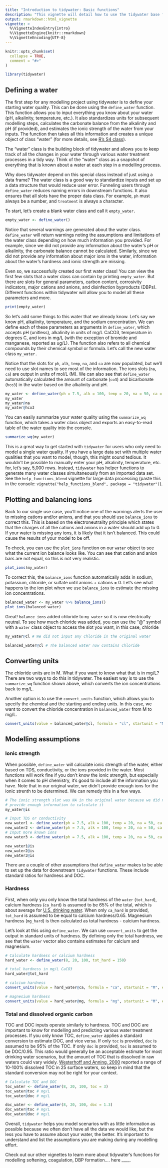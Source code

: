 ---
title: "Introduction to tidywater: Basic functions"
description: "This vignette will detail how to use the tidywater base functions for basic water quality analysis."
output: rmarkdown::html_vignette
vignette: >
  %\VignetteIndexEntry{intro}
  %\VignetteEngine{knitr::rmarkdown}
  %\VignetteEncoding{UTF-8}
---

```{r, include = FALSE}
knitr::opts_chunk$set(
  collapse = TRUE,
  comment = "#>"
)
```


```{r setup}
library(tidywater)
```

## Defining a water

The first step for any modelling project using tidywater is to define your starting water quality. This can be done using the `define_water` function. This function allows you to input everything you know about your water (pH, alkalinity, temperature, etc.). It also standardizes units for subsequent modelling steps, calculates the carbonate balance from the alkalinity and pH (if provided), and estimates the ionic strength of the water from your inputs. The function then takes all this information and creates a unique object of class "water" (for more details, see <a href = "https://adv-r.hadley.nz/s4.html"> R's S4 class</a>). 

The "water" class is the building block of tidywater and allows you to keep track of all the changes in your water through various water treatment processes in a tidy way. Think of the "water" class as a snapshot of everything that is known about a water at each step in a modelling process.

Why does tidywater depend on this special class instead of just using a data frame? The water class is a good way to standardize inputs and set up a data structure that would reduce user error. Funneling users through `define_water` reduces naming errors in downstream functions. It also ensures that all slots have the proper data class. For example, `ph` must always be a number, and `treatment` is always a character.

To start, let's create a blank water class and call it `empty_water.`

```{r, echo=TRUE}
empty_water <- define_water()
```

Notice that several warnings are generated about the water class. `define_water` will return warnings noting the assumptions and limitations of the water class depending on how much information you provided. For example, since we did not provide any information about the water's pH or alkalinity, the carbonate balance cannot be calculated. Similarly, since we did not provide any information about major ions in the water, information about the water's hardness and ionic strength are missing. 

Even so, we successfully created our first water class! You can view the first few slots that a water class can contain by printing `empty_water`. But there are slots for general parameters, carbon content, corrosivity indicators, major cations and anions, and disinfection byproducts (DBPs). Different functions within tidywater will allow you to model all these parameters and more. 

```{r, echo=TRUE}
print(empty_water)
```
So let's add some things to this water that we already know. Let's say we know pH, alkalinity, temperature, and the  sodium concentration. We can define each of these parameters as arguments in `define_water`, which accepts pH (unitless), alkalinity in units of mg/L CaCO3, temperature in degrees C, and ions in mg/L (with the exception of bromide and manganese, reported as ug/L). The function also refers to all chemical compounds by their chemical symbol or formula. Let's call the new water class `my_water.`

Notice that the slots for `ph`, `alk`, `temp`, `na`, and `ca` are now populated, but we'll need to use slot names to see most of the information. The ions slots (`na`, `ca`) are output in units of mol/L (M).  We can also see that `define_water` automatically calculated the amount of carbonate (`co3`) and bicarbonate (`hco3`) in the water based on the alkalinity and pH. 

```{r, warning=FALSE}
my_water <- define_water(ph = 7.5, alk = 100, temp = 20, na = 50, ca = 50)
my_water
my_water@na
my_water@hco3
```

You can easily summarize your water quality using the `summarize_wq` function, which takes a water class object and exports an easy-to-read table of the water quality into the console. 

```{r}
summarize_wq(my_water)
```

This is a great way to get started with `tidywater` for users who only need to model a single water quality. If you have a large data set with multiple water qualities that you want to model, though,  this might sound tedious. It wouldn't be possible to manually enter your pH, alkalinity, temperature, etc. for, let's say, 5,000 rows. Instead, `tidywater` has helper functions to generate many water classes simultaneously from an imported data set. See the `help_functions_blend` vignette for large data processing (paste this in the console: `vignette("help_functions_blend", package = "tidywater")`). 

## Plotting and balancing ions

Back to our single use case, you'll notice one of the warnings alerts the user to missing cations and/or anions, and that you should use `balance_ions` to correct this. This is based on the electroneutrality principle which states that the charges of all the cations and anions in a water should add up to 0. If your water is missing any ions, it is likely that it isn't balanced. This could cause the results of your model to be off. 

To check, you can use the `plot_ions` function on our `water` object to see what the current ion balance looks like. You can see that cation and anion bars are not equal, so this is not very realistic. 

```{r, echo=TRUE, fig.width=7}
plot_ions(my_water)
```
To correct this, the `balance_ions` function automatically adds in sodium, potassium, chloride, or sulfate until anions + cations = 0. Let's see what happens to the ion plot when we use `balance_ions` to estimate the missing ion concentrations. 

```{r, , warning=FALSE, fig.width=7}
balanced_water <- my_water %>% balance_ions()
plot_ions(balanced_water)
```
Great! `balance_ions` added chloride to `my_water` so it is now electrically neutral. To see how much chloride was added, you can use the "@" symbol with a `water` class object to access the slot you want, in this case, chloride

```{r}
my_water@cl # We did not input any chloride in the original water

balanced_water@cl # The balanced water now contains chloride
```

## Converting units
The chloride units are in M. What if you want to know what that is in mg/L? There are two ways to do this in tidywater. The easiest way is to use the `summarize_wq` function shown above, which converts the ion concentrations back to mg/L. 

Another option is to use the `convert_units` function, which allows you to specify the chemical and the starting and ending units. In this case, we want to convert the chloride concentration in `balanced_water` from M to mg/L.
```{r}
convert_units(value = balanced_water@cl, formula = "cl", startunit = "M", endunit = "mg/L")
```
## Modelling assumptions

### Ionic strength

When possible, `define_water` will calculate ionic strength of the water, either based on TDS, conductivity, or the ions provided in the water. Most functions will work fine if you don't know the ionic strength, but especially when it comes to pH chemistry, it's good to include all the information you have. Note that in our original water, we didn't provide enough ions for the ionic strenth to be determined. We can remedy this in a few ways.

```{r}
# The ionic strength slot was NA in the original water because we did not
# provide enough information to calculate it
my_water@is

# Input TDS or conductivity
new_water1 <- define_water(ph = 7.5, alk = 100, temp = 20, na = 50, ca = 50, tds = 100)
new_water2 <- define_water(ph = 7.5, alk = 100, temp = 20, na = 50, ca = 50, cond = 200)
# Input more known ions
new_water3 <- define_water(ph = 7.5, alk = 100, temp = 20, na = 50, ca = 50, so4 = 100)

new_water1@is
new_water2@is
new_water3@is
```

There are a couple of other assumptions that `define_water` makes to be able to set up the data for downstream `tidywater` functions. These include standard ratios for hardness and DOC. 

### Hardness

First, when only you only know the total hardness of the `water` (`tot_hard`), calcium hardness (`ca_hard`) is assumed to be 65% of the total, which is about average for <a href = "https://www.ars.usda.gov/ARSUserFiles/80400525/Articles/NDBC32_WaterMin.pdf"> U.S. drinking water</a>. When only `ca_hard` is provided, `tot_hard` is assumed to be equal to calcium hardness/0.65. Magnesium hardness (`mg_hard`) is then calculated as total hardness - calcium hardness. 

Let's look at this using `define_water`. We can use `convert_units` to get the output in standard units of hardness. By defining only the total hardness, we see that the `water` vector also contains estimates for calcium and magnesium. 

```{r, warning=FALSE}
# Calculate hardness or calcium hardness
hard_water <- define_water(8, 20, 100, tot_hard = 150)

# total hardness in mg/L CaCO3
hard_water@tot_hard

# calcium hardness
convert_units(value = hard_water@ca, formula = "ca", startunit = "M", endunit = "mg/L CaCO3")

# magnesium hardness
convert_units(value = hard_water@mg, formula = "mg", startunit = "M", endunit = "mg/L CaCO3")
```
### Total and dissolved organic carbon

TOC and DOC inputs operate similarly to hardness. TOC and DOC are important to know for modelling and predicting various water treatment processes. If you only know TOC, `define_water` applies a standard conversion to estimate DOC, and vice versa. If only `toc` is provided, `doc` is assumed to be 95% of the TOC. If only `doc` is provided, `toc` is assumed to be DOC/0.95. This ratio would generally be an acceptable estimate for most drinking water scenarios, but the amount of TOC that is dissolved in raw waters could vary widely. <a href = "https://doi.org/10.1016/S0022-1694(00)00292-4">Westerhoff and Anning, 2000</a> reported a range of 10-100% dissolved TOC in 25 surface waters, so keep in mind that the standard conversion may not be right for your context.

```{r, warning=FALSE}
# Calculate TOC and DOC
toc_water <- define_water(8, 20, 100, toc = 3)
toc_water@toc # mg/L
toc_water@doc # mg/L

doc_water <- define_water(8, 20, 100, doc = 1.3)
doc_water@toc # mg/L
doc_water@doc # mg/L
```
Overall, `tidywater` helps you model scenarios with as little information as possible because we often don't have all the data we would like, but the less you have to assume about your water, the better. It's important to understand and list the assumptions you are making during any modelling effort. 

Check out our other vignettes to learn more about tidywater's functions for modelling softening, coagulation, DBP formation.... here ____.
